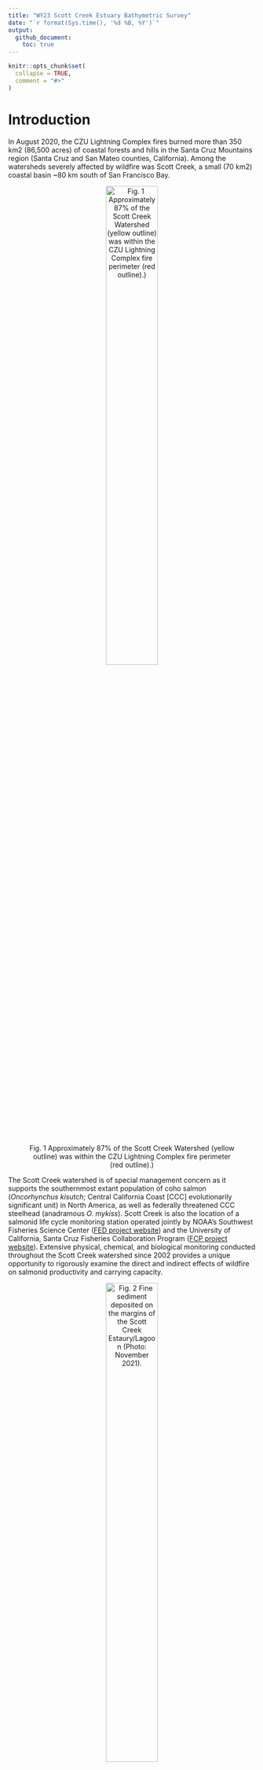 ```yaml
---
title: "WY23 Scott Creek Estuary Bathymetric Survey"
date: "`r format(Sys.time(), '%d %B, %Y')`"
output: 
  github_document:
    toc: true
---
```


<!-- README.md is generated from README.Rmd. Please edit that file -->

```r
knitr::opts_chunk$set(
  collapse = TRUE,
  comment = "#>"
)
```


# Introduction

In August 2020, the CZU Lightning Complex fires burned more than 350 km2 (86,500 acres) of coastal forests and hills in the Santa Cruz Mountains region (Santa Cruz and San Mateo counties, California). Among the watersheds severely affected by wildfire was Scott Creek, a small (70 km2) coastal basin ~80 km south of San Francisco Bay. 

<center>![Fig. 1 Approximately 87% of the Scott Creek Watershed (yellow outline) was within the
CZU Lightning Complex fire perimeter (red outline).)](Figures/CZU_perim_SCWatershed_crop_20210426.jpg){width="50%"}</center>

The Scott Creek watershed is of special management concern as it supports the southernmost extant population of coho salmon (*Oncorhynchus kisutch*; Central California Coast [CCC] evolutionarily significant unit) in North America, as well as federally threatened CCC steelhead (anadramous *O. mykiss*). Scott Creek is also the location of a salmonid life cycle monitoring station operated jointly by NOAA’s Southwest Fisheries Science Center ([FED project website](https://www.fisheries.noaa.gov/west-coast/science-data/landscape-and-seascape-ecology-research-california-salmon)) and the University of California, Santa Cruz Fisheries Collaboration Program ([FCP project website](https://fisheries.ucsc.edu/research-teams/scott-creek/)). Extensive physical, chemical, and biological monitoring conducted throughout the Scott Creek watershed since 2002 provides a unique opportunity to rigorously examine the direct and indirect effects of wildfire on salmonid productivity and carrying capacity.

<center>![Fig. 2 Fine sediment deposited on the margins of the Scott Creek Estaury/Lagoon (Photo: November 2021).](Figures/Lagoon_lookingUS_20211130.jpg){width="50%"}</center>

Water Year 2023 (WY23) had large flushing flows which moved large amounts of sediment throughout the mainstem. We believe course sediment reached the Scott Creek Estuary/Lagoon whereas most fine sediment reached the area in WY2022 (right figure shows fine sediment deposition in the estuary 30 November 2021). This repository focuses on data collected on 22 September 2023 in the Scott Creek Estuary/Lagoon and a separate repository is dedicated to the [WY2022 data](https://github.com/RMBond/ScottCreek-WY22_LagoonBathymetry). Our goal was to survey the estuary using RTK GPS and create a bathymetric surface. Ultimately we hope to track how this habitat changes over time and answer the question "How much has the Scott Creek estuary/lagoon filled in with fine sediment and re-scoured compared to pre-fire conditions?". 

# Workflow Summary

The general workflow is:

1. Collect topo and echo sounder points.

2. Extract data from the R10s and correct raw data with OPUS output (if needed).

3. Correct echosounder point depths to account for "draft".

4. Remove bad topo points and echo points that are too shallow or have low accuracy.

5. Calculate bed surface elevation (BedSE) from echosunder points (Note: topo points are corrected in step 4).

6. Calculate water surface elevation (WaterSE) from echosounder points.

7. Make Corrected Output Files.

8. Share with collaborators.

<br>

## Dataset Descriptions 

The <span style="color:purple">*Data*</span> folder contains all of the rtk datasets used in this repository. The raw and output datasets can be found in their corresponding folders.

*Uncorrected* Base Station Files:

1. The <span style="color:purple">*SC_blue_xxx.csv*</span> datafile contiants the *uncorrected* base station point.

2. The <span style="color:purple">*727726251.o*</span> datafile is the *uncorrected* base station RINEX file that was submitted to OPUS for correcting.

*Uncorrected* Rover Files:

3. The <span style="color:purple">*SC_grn_xxx.csv*</span> datafile consists of the *uncorrected* green rover topo points.

4. The echosounder points were broken into two job files to reduce file size (this was a challenge in WY22). <span style="color:purple">*SC_red_xxx_withdepth.csv*</span> and <span style="color:purple">*SC_red_xxx_withdepth.csv*</span> datafiles consists of the *uncorrected* red rover topo and echosounder points. The depth field was extracted by L. Harrison using Trimble Business Center software.

<span style="color:blue">*OPUS Corrected*</span> Rover Files:

5. The <span style="color:purple">*OUT.FullDataset_Corrected_xxx*</span> datafile is the full (all rtk points) *OPUS corrected* dataset. It can be used as a starting point for any analysis.

6. The <span style="color:purple">*OUT.BedSurface_Corrected_2xxx*</span> datafile is the *OPUS corrected* bed surface input file (topo, wse, and echosounder point) for making TIN and raster files in ArcMap. Note the WaterSE column has been removed (not needed).

7. The <span style="color:purple">*OUT.WaterSurface_Corrected_xxx*</span> datafile is the *OPUS corrected* water surface input file (wse and echosounder point) for making TIN and raster files in ArcMap. Note the BedSE column has been removed (not needed).

<br>


# 1. Field Notes

On 22 September 2023, R. Bond and A. Hay surveyed the estuary with three RTK units (Trimble R10's). Each unit has its own raw data file (described above) which are used in the workflow (steps above). A google-drive folder with a scan of the field notebook and photos can be found [here](https://drive.google.com/drive/u/1/folders/1JAJvtO_taK0N5950DzGwYt7C-WTqHhzp).

<img align="Right" width="300" height="400" src="Figures/20230922_BaseonCP02.jpg">

Survey Notes:

* Survey Units: Meters; 

* Horizontal Datum: NAD83 10 North

* Vertical Datum: Conus GEOID12A.

* Survey extent: Scott Creek State Beach inland to Queseria Creek confluence. Most topo points were collected from the beach to the north marsh area (bad signal just upstream of the Lagoon PIT antenna array). Echosounder points focused on the main channel from the beach (downstream side of Hwy 1 bridge) to Queseria Creek confluence. 

* Blue Unit - Base station.
    + Settup on ESA CP02 and ran for ~5 hours (same point as WY22). 
    + Antenna height to quick release = 1.5m.
    + Job Name: Scott_blue_230922.
    + Keyed in base coordinates based on WY22 OPUS correction and 1cm added to elevation (Z) to account for slightly different GEOID models (OPUS used CONUS2018 and we used CONUS2012)
        + N = 4099614.797m
        + E = 568610.850m
        + Z = 8.382m

* Green Unit - Rover collecting topo points
    + Antenna height to quick release = 2.0m (one rod = 1.05m).
    + Job Name: Scott_grn_230922.
    + Shot to ESA CP01 for check point.
    + Started topo survey at point #7.
    + Raw Data Corrections:
        + Delete points 793 (bad wse).

* Red Unit - Rover collecting echosounder points (Sonarmite; wet areas with depth).
    + Antenna height to quick release = 1.252m.
    + Job Name: Scott_red_230922.
    + Sounder depth in water (a.k.a. "Draft") = 0.27m.
    + Code = echo.
    + Job 1: Started at point number 1000 and stoped at point 5446.
    + Job 2: Started st point number 5500 and stoped at point 7022. (Used same antenna height and draft as Job 1)
    
* Survey Codes: 
    + levee - top of levee.
    + topo - combination of wet and dry topographic points.
    + rock - armouring at Hwy 1 bridge ("Jacks")
    + wse - Water Surface Elevation at the edge of bank (transition from wet to dry).
    + echo - wet echosounder point (need to incorperate depth measurments to elevation to get BSE).

* The mouth was open during the survey (so reffering to estuary rather than lagoon). Mouth runs north to blufs and spills onto the reef. There is a mudstone ledge that is acting as an elevation control (despite water being able to still flow out). The wetted area and depth looks comparable to previous water years.

* The North marsh and South pond were wet during the survey (pre-fire times this was rare in the late summer).

<br>

# 2. Raw Data Corrections

When starting the base station we "used a "here" "keyed in" the point using WU22 OPUS correction (coordinates above).





####START WORKING ON CODE HERE ####




<br>

```r

#Load packages
library(ggplot2)
library(dplyr)
library(lubridate)
library(patchwork)

options(digits = 10) #Global option so you can see the entire number for Northings and Eastings.


#### Goal: Correct raw data with OPUS correction.

#Read in RTK files
Green.dat <- read.csv('Data/Raw_Data/SC_grn_xxx.csv', sep = ",", header = T) # Topo points (362 obs, 5 var).
Red.dat <- read.csv('Data/Raw_Data/SC_red_xxx_withdepth.csv', sep = ",", header = T) # Echosounder points (11772 obs, 21 var).

#Make sure the data are loaded correctly
str(Green.dat)
str(Red.dat) #Looks Good.

#OPUS Correct datasets:
#Topo Points:
Green.opus <- Green.dat %>% 
  mutate(North_cor = North + 6.557,
         East_cor = East - 3.309,
         Elevation_cor = Elevation - 2.348) %>% 
  select(Point, North_cor, East_cor, Elevation_cor, Code) # 359 Obs of 5 var.
      
#Echosounder Points:
Red.opus <- Red.dat %>% 
  mutate(North_cor = North + 6.557,
         East_cor = East - 3.309,
         Elevation_cor = Elevation - 2.348) %>% # Apply OPUS correction
  select(Point, North_cor, East_cor, Elevation_cor, Depth, Code, VertPrec) #Note: Elevation and Depth are adjusted further below. # 11772 obs of 7 var.
  
  
```

<br>

# 3. Correct echosounder point depths to account for "draft".

<img align="Right" width="300" height="300" src="Figures/Draft.jpg">

The sounding instrument is mounted slightly into the water. This little bit of depth, known as "draft", needs to be added to all of the depth values to get total water depth (d in figure to the right). The draft = 0.27 meters.

```r

#### Goal: Correct echosounder points to account for "draft".

Red.draft <- Red.opus %>% 
  mutate(Depth_cor = Depth + 0.27) %>% 
  select(-Depth) #remove raw depth column. #11772 obs of 7 var.

```


# 4. Remove bad topo points and echo points that are too shallow or have low accuracy.

Point filters: 

* Topo points were removed based on fieldnotes. 

* Echosounder points were removed based on a vertical precision threshold = 0.09ft and sounding depths less than 1.3ft (the shallowest depth a return could be detected by the sonarmite).

```r

#### Goal: Correct topo and echosounder points based on field notes and echo sounder point accuracy.

#Topo points:
Green.cor <- Green.opus %>%
  mutate(BedSE = Elevation_cor) %>% #Renaming since these topos are bed surface elevation.
  select(-Elevation_cor) %>%        #Removing old named column.
  filter(Point != "BASE",
         Point != 337,
         Point != 345)  #Remove three points.

Green.cor$Code[Green.cor$Point == 7] <- "topo"
Green.cor$Code[Green.cor$Point == 108] <- "topo"
Green.cor$Code[Green.cor$Point == 109] <- "topo"
Green.cor$Code[Green.cor$Point == 163] <- "topo"
Green.cor$Code[Green.cor$Point == 164] <- "topo" #Change code form WSE to topo.

# 359 Obs of 5 var.

#Corrected topo point dataset:
# write.table(Green.cor, file = 'Data/Output_Data/OUT.Green_Corrected_20221005.csv', sep = ',', row.names = F)

#Remove echosounder points based on vertical precision threshold between 0.09 - 0.16ft and depths less than 1.3ft.
Red.cor <- Red.draft %>% 
  filter(Code == "echo",  #Remove non-echo points. #11769 obs
         VertPrec < 0.09, #Remove points based on vertical precision threshold #11067 obs
         Depth_cor > 1.3) #Remove shallow points #10977 obs

#10977 obs of 7 var.

```


# 5. Calculate bed surface elevation (BedSE) from echosounder points.

BedSE = OPUS corrected elevation + draft corrected depth.

```r

####Goal: Combine elevations with depth to get BedSE.

Red.cor2 <- Red.cor %>%
  mutate(BedSE = Elevation_cor + Depth_cor)

#10977 obs. of 8 var.

```

# 6. Calculate water surface elevation (WaterSE) from echosounder points.

Water SE (for the echosounder points) = Elevation_cor - draft (0.650 ft). 

* Echosounder points can be used as water surface elevation refrences (i.e., Z point used in water surface TIN). 

* "wse" points (collected by the green rover) indicated the wetted margin on the bank (i.e., X,Y,Z can be used in bed and water surface TINs). The wse points are important for creating the wetted boundary wihtin the lagoon.

```r

Red.cor3 <- Red.cor2 %>% 
  mutate(WaterSE = Elevation_cor - 0.65) %>% 
  select(Point, North_cor, East_cor, BedSE, WaterSE, Depth_cor, Code, VertPrec) #remove old elevation column.

#10977 obs. of 8 var.

#Corrected echosounder dataset:
# write.table(Red.cor3, file = 'Data/Output_Data/OUT.Red_Corrected_20221005.csv', sep = ',', row.names = F)

```

# 7. Corrected Output Files

```r

####Goal: Join the RTK data together into a single dataset.

#Pull out topo WSE points and put them into the WaterSE column.
Green.cor.wse <- Green.cor %>%
  filter(Code == "wse") %>% 
  mutate(WaterSE = BedSE) # Make bed = water surface elevation since this is the wetted margin (used for water surface layer TIN below).
#79 obs of 6 var.

Green.cor.topo <- Green.cor %>%
  filter(Code != "wse") #280 of 5 var.

Green.join <- full_join(Green.cor.topo, Green.cor.wse) #rejoin topo points #359 obs of 6 var.

#### OUTPUT - Full Dataset Output ####
RTKData <- full_join(Green.join, Red.cor3) %>% 
  select(Point, North_cor, East_cor, BedSE, WaterSE, Depth_cor, Code, VertPrec) #join topo and echosounder points #11336 obs of 8 var.

#Full corrected dataset:
# write.table(RTKData, file = 'Data/Output_Data/OUT.FullDataset_Corrected_20221007.csv', sep = ',', row.names = F)

####  OUTPUT - Bed Surface TIN layer ####
BedData <- RTKData %>%
  filter(Code != "cp01",
         Code != "bridge",
         Code != "cb01b",
         Code != "hwymark",
         Code != "cpx") %>% #removing extra points that only matter to the base settup.
  select(North_cor, East_cor, BedSE, Code, Point, VertPrec) #Don't need these columns for bed TIN.
  
#11331 obs of 6 var.
  
#Bed Surface Points Only (Topo, echo, and wse = basic channel bed TIN for making ArcMap raster)
# write.table(BedData, file = 'Data/Output_Data/OUT.BedSurface_Corrected_20221007.csv', sep = ',', row.names = F)

####  OUTPUT - Water Surface TIN layer ####

WaterData <- RTKData %>%
  filter(Code == "wse"| Code == "echo") %>% #only water points.
  select(North_cor, East_cor, WaterSE, Code, Point, VertPrec) #11056 of 6 var.

#Water Surface Points Only (wse and echo = basic water surface TIN for visualizing depths in ArcMap raster)
# write.table(WaterData, file = 'Data/Output_Data/OUT.WaterSurface_Corrected_20221007.csv', sep = ',', row.names = F)

```
Some summaries:

```r
#Goal: Summarise point types and range of depths.

RTKData.sum <- RTKData %>%
  filter(Code != "cp01",
         Code != "bridge",
         Code != "cb01b",
         Code != "hwymark",
         Code != "cpx") %>% 
  group_by(Code) %>% 
  summarise(n())

Depth.plot <- ggplot(RTKData, aes( x = Depth_cor)) +
  geom_histogram(binwidth = .5)+
  theme_classic() +
  scale_x_continuous("Depth (ft)", limits = c(1,6), 
                     breaks = c(1,2,3,4,5,6), 
                     labels = c(1,2,3,4,5,6),
                     expand = c(0,0))
# ggsave("Figures/Depth_Histogram_20221006.jpg", width = 5, height = 3, units = "in", dpi = 650, device = "jpg")

```

<center>![Fig. X Histogram of echosounder depths after post-processing (Min = 1.66ft, Max =5.8ft ).](Figures/Depth_Histogram_20221006.jpg){width="50%"}</center>


# 8-10. in ArcMap (outside of R).

8. Convert BSE points into TIN layer(in ArcMap).

9. Convert TIN to raster layer (in ArcMap).

10. TBD - Compair WY22 layer to ESA Dec 2016 layer. Raster or TIN differencing (in ArcMap? or R?).









